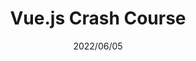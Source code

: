 ---
title: Vue.js Crash Course
tags:
  - vue
  - course
date: 2022/06/05
excerpt: in this course you will learn the vue js fremwork from begining to advance topics
img: /posts_img/vue_js_course.webp
intro: "Vue.js is an open-source model–view–viewmodel front end JavaScript framework for building user interfaces and single-page applications. It was created by Evan You, and is maintained by him and the rest of the active core team members"
slide: true
---